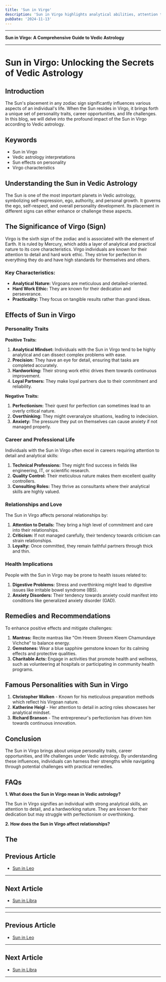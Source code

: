 ```yaml
---
title: 'Sun in Virgo'
description: 'Sun in Virgo highlights analytical abilities, attention to detail, and a practical approach. Individuals are hardworking, methodical, and strive for perfection in their endeavors. in Vedic Astrology'
pubDate: '2024-11-13'
---
```


---

**Sun in Virgo: A Comprehensive Guide to Vedic Astrology**

---

# Sun in Virgo: Unlocking the Secrets of Vedic Astrology

## Introduction

The Sun's placement in any zodiac sign significantly influences various aspects of an individual's life. When the Sun resides in Virgo, it brings forth a unique set of personality traits, career opportunities, and life challenges. In this blog, we will delve into the profound impact of the Sun in Virgo according to Vedic astrology.

## Keywords

- Sun in Virgo
- Vedic astrology interpretations
- Sun effects on personality
- Virgo characteristics

## Understanding the Sun in Vedic Astrology

The Sun is one of the most important planets in Vedic astrology, symbolizing self-expression, ego, authority, and personal growth. It governs the ego, self-respect, and overall personality development. Its placement in different signs can either enhance or challenge these aspects.

## The Significance of Virgo (Sign)

Virgo is the sixth sign of the zodiac and is associated with the element of Earth. It is ruled by Mercury, which adds a layer of analytical and practical nature to its core characteristics. Virgo individuals are known for their attention to detail and hard work ethic. They strive for perfection in everything they do and have high standards for themselves and others.

### Key Characteristics:

- **Analytical Nature:** Virgoans are meticulous and detailed-oriented.
- **Hard Work Ethic:** They are known for their dedication and perseverance.
- **Practicality:** They focus on tangible results rather than grand ideas.

## Effects of Sun in Virgo

### Personality Traits

**Positive Traits:**

1. **Analytical Mindset:** Individuals with the Sun in Virgo tend to be highly analytical and can dissect complex problems with ease.
2. **Precision:** They have an eye for detail, ensuring that tasks are completed accurately.
3. **Hardworking:** Their strong work ethic drives them towards continuous improvement.
4. **Loyal Partners:** They make loyal partners due to their commitment and reliability.

**Negative Traits:**

1. **Perfectionism:** Their quest for perfection can sometimes lead to an overly critical nature.
2. **Overthinking:** They might overanalyze situations, leading to indecision.
3. **Anxiety:** The pressure they put on themselves can cause anxiety if not managed properly.

### Career and Professional Life

Individuals with the Sun in Virgo often excel in careers requiring attention to detail and analytical skills:

1. **Technical Professions:** They might find success in fields like engineering, IT, or scientific research.
2. **Quality Control:** Their meticulous nature makes them excellent quality controllers.
3. **Consulting Roles:** They thrive as consultants where their analytical skills are highly valued.

### Relationships and Love

The Sun in Virgo affects personal relationships by:

1. **Attention to Details:** They bring a high level of commitment and care into their relationships.
2. **Criticism:** If not managed carefully, their tendency towards criticism can strain relationships.
3. **Loyalty:** Once committed, they remain faithful partners through thick and thin.

### Health Implications

People with the Sun in Virgo may be prone to health issues related to:

1. **Digestive Problems:** Stress and overthinking might lead to digestive issues like irritable bowel syndrome (IBS).
2. **Anxiety Disorders:** Their tendency towards anxiety could manifest into conditions like generalized anxiety disorder (GAD).

## Remedies and Recommendations

To enhance positive effects and mitigate challenges:

1. **Mantras:** Recite mantras like "Om Hreem Shreem Kleem Chamundaye Vichche" to balance energy.
2. **Gemstones:** Wear a blue sapphire gemstone known for its calming effects and protective qualities.
3. **Charitable Acts:** Engage in activities that promote health and wellness, such as volunteering at hospitals or participating in community health programs.

## Famous Personalities with Sun in Virgo

1. **Christopher Walken** - Known for his meticulous preparation methods which reflect his Virgoan nature.
2. **Katherine Heigl** - Her attention to detail in acting roles showcases her analytical mindset.
3. **Richard Branson** - The entrepreneur's perfectionism has driven him towards continuous innovation.

## Conclusion

The Sun in Virgo brings about unique personality traits, career opportunities, and life challenges under Vedic astrology. By understanding these influences, individuals can harness their strengths while navigating through potential challenges with practical remedies.

## FAQs

**1. What does the Sun in Virgo mean in Vedic astrology?**

The Sun in Virgo signifies an individual with strong analytical skills, an attention to detail, and a hardworking nature. They are known for their dedication but may struggle with perfectionism or overthinking.

**2. How does the Sun in Virgo affect relationships?**

The
---

## Previous Article
- [Sun in Leo](/blogs-md/0801_Sun_in_Rashi/080105_Sun_in_Leo.mdx)

---

## Next Article
- [Sun in Libra](/blogs-md/0801_Sun_in_Rashi/080107_Sun_in_Libra.mdx)

---
---

## Previous Article
- [Sun in Leo](080105_Sun_in_Leo.mdx)

---

## Next Article
- [Sun in Libra](080107_Sun_in_Libra.mdx)

---
